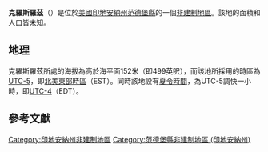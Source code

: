 {{noteTA
|G1=USState
|G2=地名
|G3=Unit
}}
{{Infobox settlement
|official_name            = 克羅斯羅茲
|native_name = Crossroads
|settlement_type          = [[非建制地區|非建制地區]]
|image_skyline            = 
|imagesize                = 
|image_map                = 
|mapsize                  = 
|pushpin_map              = USA Indiana
|pushpin_label            = 克羅斯羅茲
|pushpin_label_position   = top
|pushpin_map_caption      = 克羅斯羅茲在印地安納州的位置
|subdivision_type         = [[世界政區索引|國家]]
|subdivision_type1        = [[美国州份|州份]]
|subdivision_type2        = [[印地安納州行政区划|縣]]
|subdivision_name         = [[美国|美国]]
|subdivision_name1        = [[印地安納州|印地安納州]]
|subdivision_name2        = [[范德堡縣_(印地安納州)|范德堡縣]]
|elevation_ft             = 499
|elevation_m              = 152
|area_total_km2           = 
|area_total_sq_mi         = 
|area_land_km2            = 
|area_land_sq_mi          = 
|area_water_km2           = 
|area_water_sq_mi         = 
|population_as_of         = 2010
|population_footnotes     = 
|population_total         = 
|population_metro         = 
|population_density_km2   = auto
|population_density_sq_mi = auto
|timezone                 = [[北美东部时区|北美东部时区]]
|utc_offset               = -5
|coordinates              = {{coord|38|06|07|N|87|38|45|W|display=inline,title}}
| coor_pinpoint           = 
| coordinates_footnotes   = 
|timezone_DST             = EDT
|utc_offset_DST           = -4
|postal_code_type         = [[美國郵區編號|郵區編號]]
|postal_code              = 47720
|area_code                = {{link-en|电话区号812|Area code 812|812}}
|blank_name = [[地名信息系统|GNIS ID]]
|blank_info = 452234<ref name="GNIS">{{cite gnis|452234|Crossroads}}</ref>
}}
'''克羅斯羅茲'''（{{lang-en|Crossroads}}）是位於[[美國|美國]][[印地安納州|印地安納州]][[范德堡縣_(印地安納州)|范德堡縣]]的一個[[非建制地區|非建制地區]]。該地的面積和人口皆未知。

== 地理 ==
克羅斯羅茲所處的海拔為高於海平面152米（即499英呎），而該地所採用的時區為[[UTC-5|UTC-5]]，即[[北美東部時區|北美東部時區]]（EST）。同時該地設有[[夏令時間|夏令時間]]，為UTC-5調快一小時，即[[UTC-4|UTC-4]]（EDT）。

== 參考文獻 ==
{{reflist}}

{{范德堡縣 (印地安納州)}}

{{DEFAULTSORT:Crossroads}}
[[Category:印地安納州非建制地區|Category:印地安納州非建制地區]]
[[Category:范德堡縣非建制地區_(印地安納州)|Category:范德堡縣非建制地區 (印地安納州)]]

{{Indiana-geo-stub}}

<nowiki></nowiki>